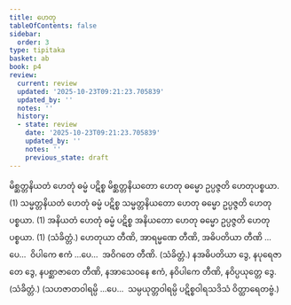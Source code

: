 ```yaml
---
title: ဟေတု
tableOfContents: false
sidebar:
  order: 3
type: tipitaka
basket: ab
book: p4
review:
  current: review
  updated: '2025-10-23T09:21:23.705839'
  updated_by: ''
  notes: ''
  history:
  - state: review
    date: '2025-10-23T09:21:23.705839'
    updated_by: ''
    notes: ''
    previous_state: draft
---
```



<ReviewStatus review={frontmatter.review} showDetails={true} />

<HypothesisAnnotation frontmatter={frontmatter} />

<DynamicBreadcrumb />

<Division number="180" book="p4" e="ch" v="39" p="530">

<Paragraph number="667" book="p4">
မိစ္ဆတ္တနိယတံ ဟေတုံ ဓမ္မံ ပဋိစ္စ မိစ္ဆတ္တနိယတော ဟေတု ဓမ္မော ဥပ္ပဇ္ဇတိ ဟေတုပစ္စယာ. (1)
</Paragraph>

<Paragraph number="668" book="p4">
သမ္မတ္တနိယတံ ဟေတုံ ဓမ္မံ ပဋိစ္စ သမ္မတ္တနိယတော ဟေတု ဓမ္မော ဥပ္ပဇ္ဇတိ ဟေတုပစ္စယာ. (1)
</Paragraph>

<Paragraph number="669" book="p4">
အနိယတံ ဟေတုံ ဓမ္မံ ပဋိစ္စ အနိယတော ဟေတု ဓမ္မော ဥပ္ပဇ္ဇတိ ဟေတုပစ္စယာ. (1) (သံခိတ္တံ.)
</Paragraph>

</Division>
<Division number="181" book="p4" e="ch" v="39" p="530">

<Paragraph number="670" book="p4">
ဟေတုယာ တီဏိ, အာရမ္မဏေ တီဏိ, အဓိပတိယာ တီဏိ …ပေ…  ဝိပါကေ ဧကံ …ပေ…  အဝိဂတေ တီဏိ. (သံခိတ္တံ.)
</Paragraph>

<Paragraph number="671" book="p4">
နအဓိပတိယာ ဒွေ, နပုရေဇာတေ ဒွေ, နပစ္ဆာဇာတေ တီဏိ, နအာသေဝနေ ဧကံ, နဝိပါကေ တီဏိ, နဝိပ္ပယုတ္တေ ဒွေ. (သံခိတ္တံ.)
</Paragraph>

<Paragraph number="672" book="p4">
(သဟဇာတဝါရမ္ပိ …ပေ…  သမ္ပယုတ္တဝါရမ္ပိ ပဋိစ္စဝါရသဒိသံ ဝိတ္ထာရေတဗ္ဗံ.)
</Paragraph>
</Division>